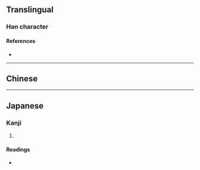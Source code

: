 {{character info}}
==Translingual==

===Han character===
{{Han char|rn=64|rad=手|as=19|sn=22|four=|canj=QIPW|ids=⿰扌麕}}

====References====
* {{Han ref|kx=0464.100|dkj=13023|dj=0813.080|hdz=31991.040|uh=651F|ud=25887}}

----

==Chinese==
{{zh-see|捃|a}}

----

==Japanese==

===Kanji===
{{ja-kanji|grade=|rs=手19}}

# {{rfdef|ja|sort=手19}}

====Readings====
* {{ja-readings|on=[[くん]] (kun)|kun=[[ひろう]] (hirou), [[とる]] (toru)}}